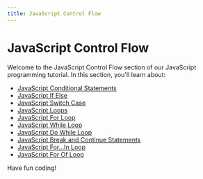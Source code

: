 ```yaml
---
title: JavaScript Control Flow
---
```


# JavaScript Control Flow

Welcome to the JavaScript Control Flow section of our JavaScript programming tutorial. In this section, you'll learn about:

- [JavaScript Conditional Statements](./0-javascript-conditional-statements.mdx)
- [JavaScript If Else](./1-javascript-if-else.mdx)
- [JavaScript Switch Case](./2-javascript-switch-case.mdx)
- [JavaScript Loops](./3-javascript-loops.mdx)
- [JavaScript For Loop](./4-javascript-for-loop.mdx)
- [JavaScript While Loop](./5-javascript-while-loop.mdx)
- [JavaScript Do While Loop](./6-javascript-do-while.mdx)
- [JavaScript Break and Continue Statements](./7-javascript-break-continue.mdx)
- [JavaScript For...In Loop](./8-javascript-for-in-loop.mdx)
- [JavaScript For Of Loop](./9-javascript-for-of-loop.mdx)

Have fun coding!